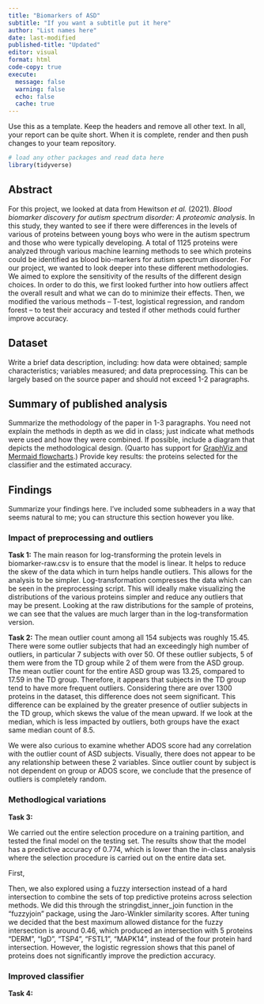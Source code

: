 ```yaml
---
title: "Biomarkers of ASD"
subtitle: "If you want a subtitle put it here"
author: "List names here"
date: last-modified
published-title: "Updated"
editor: visual
format: html
code-copy: true
execute:
  message: false
  warning: false
  echo: false
  cache: true
---
```


Use this as a template. Keep the headers and remove all other text. In all, your report can be quite short. When it is complete, render and then push changes to your team repository.

```r
# load any other packages and read data here
library(tidyverse)
```

## Abstract

For this project, we looked at data from Hewitson *et al.* (2021). *Blood biomarker discovery for autism spectrum disorder: A proteomic analysis.* In this study, they wanted to see if there were differences in the levels of various of proteins between young boys who were in the autism spectrum and those who were typically developing. A total of 1125 proteins were analyzed through various machine learning methods to see which proteins could be identified as blood bio-markers for autism spectrum disorder. For our project, we wanted to look deeper into these different methodologies. We aimed to explore the sensitivity of the results of the different design choices. In order to do this, we first looked further into how outliers affect the overall result and what we can do to minimize their effects. Then, we modified the various methods -- T-test, logistical regression, and random forest -- to test their accuracy and tested if other methods could further improve accuracy.

## Dataset

Write a brief data description, including: how data were obtained; sample characteristics; variables measured; and data preprocessing. This can be largely based on the source paper and should not exceed 1-2 paragraphs.

## Summary of published analysis

Summarize the methodology of the paper in 1-3 paragraphs. You need not explain the methods in depth as we did in class; just indicate what methods were used and how they were combined. If possible, include a diagram that depicts the methodological design. (Quarto has support for [GraphViz and Mermaid flowcharts](https://quarto.org/docs/authoring/diagrams.html).) Provide key results: the proteins selected for the classifier and the estimated accuracy.

## Findings

Summarize your findings here. I've included some subheaders in a way that seems natural to me; you can structure this section however you like.

### Impact of preprocessing and outliers

**Task 1:** The main reason for log-transforming the protein levels in biomarker-raw.csv is to ensure that the model is linear. It helps to reduce the skew of the data which in turn helps handle outliers. This allows for the analysis to be simpler. Log-transformation compresses the data which can be seen in the preprocessing script. This will ideally make visualizing the distributions of the various proteins simpler and reduce any outliers that may be present. Looking at the raw distributions for the sample of proteins, we can see that the values are much larger than in the log-transformation version.

**Task 2:** The mean outlier count among all 154 subjects was roughly 15.45. There were some outlier subjects that had an exceedingly high number of outliers, in particular 7 subjects with over 50. Of these outlier subjects, 5 of them were from the TD group while 2 of them were from the ASD group. The mean outlier count for the entire ASD group was 13.25, compared to 17.59 in the TD group. Therefore, it appears that subjects in the TD group tend to have more frequent outliers. Considering there are over 1300 proteins in the dataset, this difference does not seem significant. This difference can be explained by the greater presence of outlier subjects in the TD group, which skews the value of the mean upward. If we look at the median, which is less impacted by outliers, both groups have the exact same median count of 8.5.

We were also curious to examine whether ADOS score had any correlation with the outlier count of ASD subjects. Visually, there does not appear to be any relationship between these 2 variables. Since outlier count by subject is not dependent on group or ADOS score, we conclude that the presence of outliers is completely random.

### Methodlogical variations

**Task 3:**

We carried out the entire selection procedure on a training partition, and tested the final model on the testing set. The results show that the model has a predictive accuracy of 0.774, which is lower than the in-class analysis where the selection procedure is carried out on the entire data set.

First,

Then, we also explored using a fuzzy intersection instead of a hard intersection to combine the sets of top predictive proteins across selection methods. We did this through the stringdist_inner_join function in the "fuzzyjoin" package, using the Jaro-Winkler similarity scores. After tuning we decided that the best maximum allowed distance for the fuzzy intersection is around 0.46, which produced an intersection with 5 proteins "DERM", "IgD", "TSP4", "FSTL1", "MAPK14", instead of the four protein hard intersection. However, the logistic regression shows that this panel of proteins does not significantly improve the prediction accuracy.

### Improved classifier

**Task 4:**

